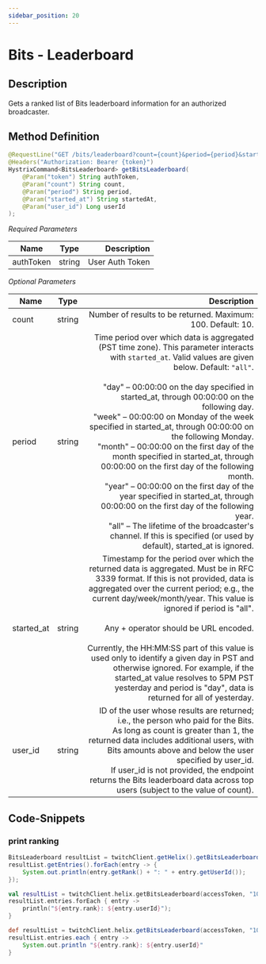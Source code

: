 ```yaml
---
sidebar_position: 20
---
```



# Bits - Leaderboard

## Description

Gets a ranked list of Bits leaderboard information for an authorized broadcaster.

## Method Definition

```java
@RequestLine("GET /bits/leaderboard?count={count}&period={period}&started_at={started_at}&user_id={user_id}")
@Headers("Authorization: Bearer {token}")
HystrixCommand<BitsLeaderboard> getBitsLeaderboard(
	@Param("token") String authToken,
	@Param("count") String count,
	@Param("period") String period,
	@Param("started_at") String startedAt,
	@Param("user_id") Long userId
);
```

*Required Parameters*

| Name          | Type      | Description  |
| ------------- |:---------:| -----------------:|
| authToken     | string    | User Auth Token |

*Optional Parameters*

| Name          | Type      | Description  |
| ------------- |:---------:| -----------------:|
| count     | string    | Number of results to be returned. Maximum: 100. Default: 10. |
| period         | string    | Time period over which data is aggregated (PST time zone). This parameter interacts with `started_at`. Valid values are given below. Default: `"all"`.<br /><br />"day" – 00:00:00 on the day specified in started_at, through 00:00:00 on the following day.<br />"week" – 00:00:00 on Monday of the week specified in started_at, through 00:00:00 on the following Monday.<br />"month" – 00:00:00 on the first day of the month specified in started_at, through 00:00:00 on the first day of the following month.<br />"year" – 00:00:00 on the first day of the year specified in started_at, through 00:00:00 on the first day of the following year.<br />"all" – The lifetime of the broadcaster's channel. If this is specified (or used by default), started_at is ignored. |
| started_at         | string    | Timestamp for the period over which the returned data is aggregated. Must be in RFC 3339 format. If this is not provided, data is aggregated over the current period; e.g., the current day/week/month/year. This value is ignored if period is "all".<br /><br />Any + operator should be URL encoded.<br /><br />Currently, the HH:MM:SS part of this value is used only to identify a given day in PST and otherwise ignored. For example, if the started_at value resolves to 5PM PST yesterday and period is "day", data is returned for all of yesterday. |
| user_id         | string    | ID of the user whose results are returned; i.e., the person who paid for the Bits.<br/>As long as count is greater than 1, the returned data includes additional users, with Bits amounts above and below the user specified by user_id.<br />If user_id is not provided, the endpoint returns the Bits leaderboard data across top users (subject to the value of count). |

## Code-Snippets

### print ranking

<Tabs groupId="code">
<TabItem value="java" label="Java">

```java
BitsLeaderboard resultList = twitchClient.getHelix().getBitsLeaderboard(accessToken, "10", "all", null, null).execute();
resultList.getEntries().forEach(entry -> {
	System.out.println(entry.getRank() + ": " + entry.getUserId());
});
```

</TabItem>
<TabItem value="kotlin" label="Kotlin">

```kotlin
val resultList = twitchClient.helix.getBitsLeaderboard(accessToken, "10", "all", null, null).execute();
resultList.entries.forEach { entry ->
	println("${entry.rank}: ${entry.userId}");
}
```

</TabItem>
<TabItem value="groovy" label="Groovy">

```groovy
def resultList = twitchClient.helix.getBitsLeaderboard(accessToken, "10", "all", null, null).execute();
resultList.entries.each { entry ->
	System.out.println "${entry.rank}: ${entry.userId}"
}
```

</TabItem>
</Tabs>

